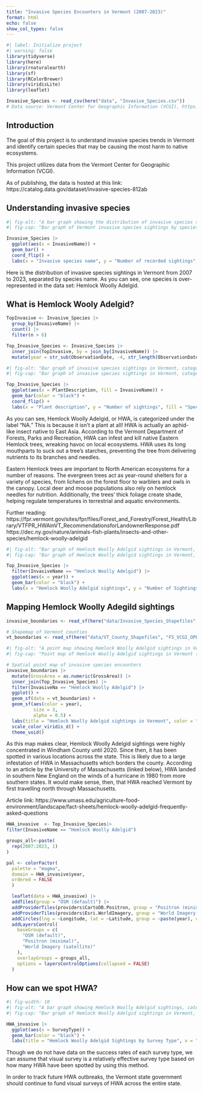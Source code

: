 ```yaml
---
title: "Invasive Species Encounters in Vermont (2007-2023)"
format: html
echo: false
show_col_types: false
---
```


```r
#| label: Initialize project
#| warning: false
library(tidyverse)
library(here)
library(rnaturalearth)
library(sf)
library(RColorBrewer)
library(viridisLite)
library(leaflet)
```

```r
Invasive_Species <- read_csv(here("data", "Invasive_Species.csv"))
# Data source: Vermont Center for Geographic Information (VCGI), https://catalog.data.gov/dataset/invasive-species-812ab
```

## Introduction

The goal of this project is to understand invasive species trends in Vermont and identify certain species that may be causing the most harm to native ecosystems.

This project utilizes data from the Vermont Center for Geographic Information (VCGI). 

As of publishing, the data is hosted at this link:
https://catalog.data.gov/dataset/invasive-species-812ab 

## Understanding invasive species

```r
#| fig-alt: "A bar graph showing the distribution of invasive species sightings by species name in Vermont from 2007 to 2023. The number of Hemlock Woolly Adelgid sightings far exceeds the count for every other species."
#| fig-cap: "Bar graph of Vermont invasive species sightings by species name. Data source: Vermont Center for Geographic Information (VCGI), https://catalog.data.gov/dataset/invasive-species-812ab"

Invasive_Species |>
  ggplot(aes(x = InvasiveName)) +
  geom_bar() +
  coord_flip() +
  labs(x = "Invasive species name", y = "Number of recorded sightings", title = "Distribution of invasive species sightings in Vermont (2007-2023)")
```

Here is the distribution of invasive species sightings in Vermont from 2007 to 2023, separated by species name. As you can see, one species is over-represented in the data set: Hemlock Woolly Adelgid.

## What is Hemlock Wooly Adelgid?

```r
TopInvasive <- Invasive_Species |>
  group_by(InvasiveName) |>
  count() |>
  filter(n > 6)

Top_Invasive_Species <- Invasive_Species |>
  inner_join(TopInvasive, by = join_by(InvasiveName)) |>
  mutate(year = str_sub(ObservationDate, -4, str_length(ObservationDate)))
```

```r
#| fig-alt: "Bar graph of invasive species sightings in Vermont, categorized by 'plant description' and colored by species. 'NA' is the largest category. 'Hemlock Woolly Adelgild' is the most represented species, and it belongs to the 'NA' category."
#| fig-cap: "Bar graph of invasive species sightings in Vermont, categorized by 'plant description' and colored by species. Data source: Vermont Center for Geographic Information (VCGI), https://catalog.data.gov/dataset/invasive-species-812ab"

Top_Invasive_Species |>
  ggplot(aes(x = PlantDescription, fill = InvasiveName)) +
  geom_bar(color = "black") +
  coord_flip() +
  labs(x = "Plant description", y = "Number of sightings", fill = "Species")
```

As you can see, Hemlock Woolly Adelgid, or HWA, is categorized under the label "NA." This is because it isn't a plant at all! HWA is actually an aphid-like insect native to East Asia. According to the Vermont Department of Forests, Parks and Recreation, HWA can infest and kill native Eastern Hemlock trees, wreaking havoc on local ecosystems. HWA uses its long mouthparts to suck out a tree's starches, preventing the tree from delivering nutrients to its branches and needles.

Eastern Hemlock trees are important to North American ecosystems for a number of reasons. The evergreen trees act as year-round shelters for a variety of species, from lichens on the forest floor to warblers and owls in the canopy. Local deer and moose populations also rely on hemlock needles for nutrition. Additionally, the trees' thick foliage create shade, helping regulate temperatures in terrestrial and aquatic environments.

Further reading:
https://fpr.vermont.gov/sites/fpr/files/Forest_and_Forestry/Forest_Health/Library/VTFPR_HWAinVT_RecommendationsforLandownerResponse.pdf 
https://dec.ny.gov/nature/animals-fish-plants/insects-and-other-species/hemlock-woolly-adelgid 

```r
#| fig-alt: "Bar graph of Hemlock Woolly Adelgid sightings in Vermont, by year. The majority of HWA sightings occurred in 2012, 2016, 2017, 2020, and 2022."
#| fig-cap: "Bar graph of Hemlock Woolly Adelgid sightings in Vermont, by year. Data source: Vermont Center for Geographic Information (VCGI), https://catalog.data.gov/dataset/invasive-species-812ab"

Top_Invasive_Species |>
  filter(InvasiveName == "Hemlock Woolly Adelgid") |>
  ggplot(aes(x = year)) +
  geom_bar(color = "black") +
  labs(x = "Hemlock Woolly Adelgid sightings", y = "Number of Sightings", fill = "Species")
```

## Mapping Hemlock Woolly Adegild sightings

```r
invasive_boundaries <- read_sf(here("data/Invasive_Species_Shapefiles", "Invasive_Species.dbf"))
```

```r
# Shapemap of Vermont counties
vt_boundaries <- read_sf(here("data/VT_County_Shapefiles", "FS_VCGI_OPENDATA_Boundary_BNDHASH_poly_counties_SP_v1.dbf"))
```

```r
#| fig-alt: "A point map showing Hemlock Woolly Adelgid sightings in Vermont. The points are colored based on the year of sighting. From 2007-2019, HWA was only found in the southeast corner of Vermont. Since 2020, however, HWA has been spotted at various locations across the entire state."
#| fig-cap: "Point map of Hemlock Woolly Adelgid sightings in Vermont (2007-2023). Data source: Vermont Center for Geographic Information (VCGI), https://catalog.data.gov/dataset/invasive-species-812ab"

# Spatial point map of invasive species encounters
invasive_boundaries |>
  mutate(GrossArea = as.numeric(GrossArea)) |>
  inner_join(Top_Invasive_Species) |>
  filter(InvasiveNa == "Hemlock Woolly Adelgid") |>
  ggplot() +
  geom_sf(data = vt_boundaries) +
  geom_sf(aes(color = year),
          size = 3,
          alpha = 0.5) +
  labs(title = "Hemlock Woolly Adelgid sightings in Vermont", color = "Year", y = "Latitude", x = "Longitude", subtitle = "Individual sightings over time") +
  scale_color_viridis_d() +
  theme_void()
```
As this map makes clear, Hemlock Woolly Adelgid sightings were highly concentrated in Windham County until 2020. Since then, it has been spotted in various locations across the state. This is likely due to a large infestation of HWA in Massachusetts which borders the county. According to an article by the University of Massachusetts (linked below), HWA landed in southern New England on the winds of a hurricane in 1980 from more southern states. It would make sense, then, that HWA reached Vermont by first travelling north through Massachusetts.

Article link: https://www.umass.edu/agriculture-food-environment/landscape/fact-sheets/hemlock-woolly-adelgid-frequently-asked-questions

```r
HWA_invasive  <- Top_Invasive_Species|>
filter(InvasiveName == "Hemlock Woolly Adelgid") 
```

```r
groups_all<-paste(
  rep(2007:2023, 1)
)
```


```r
pal <- colorFactor(
  palette = "magma",
  domain = HWA_invasive$year,
  ordered = FALSE
  )

  leaflet(data = HWA_invasive) |>
  addTiles(group = "OSM (default)") |>
  addProviderTiles(providers$CartoDB.Positron, group = "Positron (minimal)") |>
  addProviderTiles(providers$Esri.WorldImagery, group = "World Imagery (satellite)") |>
  addCircles(lng = ~Longitude, lat = ~Latitude, group = ~paste(year), color = ~pal(year)) |>
  addLayersControl(
    baseGroups = c(
      "OSM (default)",
      "Positron (minimal)",
      "World Imagery (satellite)"
    ),
    overlayGroups = groups_all,
    options = layersControlOptions(collapsed = FALSE)
  )
```

## How can we spot HWA?

```r
#| fig-width: 10
#| fig-alt: "A bar graph showing Hemlock Woolly Adelgid sightings, categorized by survey type. The vast majority of HWA is found through visual surveys. The second most-represented category is 'Unspecificed,' meaning no survey type was recorded in the invasive species sighting report."
#| fig-cap: "Bar graph of Hemlock Woolly Adelgid sightings in Vermont, by survey type. Data source: Vermont Center for Geographic Information (VCGI), https://catalog.data.gov/dataset/invasive-species-812ab"

HWA_invasive |>
  ggplot(aes(x = SurveyType)) +
  geom_bar(color = "black") +
  labs(title = "Hemlock Woolly Adelgid Sightings by Survey Type", x = "Survey Type", y = "Number of Surveys")
```
Though we do not have data on the success rates of each survey type, we can assume that visual survey is a relatively effective survey type based on how many HWA have been spotted by using this method.

In order to track future HWA outbreaks, the Vermont state government should continue to fund visual surveys of HWA across the entire state.
